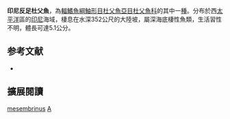 {{Speciesbox
| name = 印尼反足杜父魚
| image = 
| image_width = 250px
| status = NE
| status_system = IUCN3.1
| genus = Antipodocottus
| species = mesembrinus
| authority = Fricke & Brunken, 1983
| synonyms = *''Stlengis mesembrinus''<br /><small>Fricke & Brunken, 1983</small>''
}}
'''印尼反足杜父魚'''，為[[輻鰭魚綱|輻鰭魚綱]][[鮋形目|鮋形目]][[杜父魚亞目|杜父魚亞目]][[杜父魚科|杜父魚科]]的其中一[[種|種]]。分布於西[[太平洋|太平洋]]區的[[印尼|印尼]]海域，棲息在水深352公尺的大陸坡，屬深海底棲性魚類，生活習性不明，體長可達5.1公分。

== 参考文献 ==
*{{FishBase_species|genus=Antipodocottus|species=mesembrinus|year=2011|month=12}}

== 擴展閱讀 ==
{{refbegin}}
{{wikispecies-inline|Antipodocottus mesembrinus|印尼反足杜父魚}}
{{refend}}
{{Taxonbar|from=Q3760428}}

[[Category:反足杜父魚屬|mesembrinus]]
[[Category:1983年描述的魚類|A]]